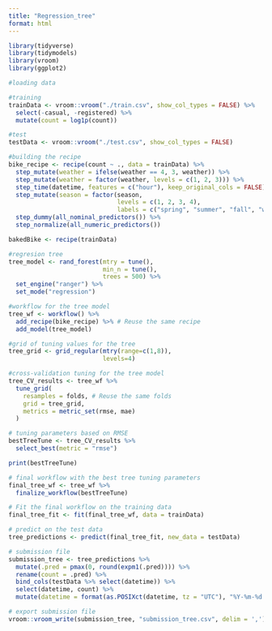 ```yaml
---
title: "Regression_tree"
format: html
---
```


```r
library(tidyverse)
library(tidymodels)
library(vroom)
library(ggplot2)
```

```r
#loading data

#training
trainData <- vroom::vroom("./train.csv", show_col_types = FALSE) %>%
  select(-casual, -registered) %>%
  mutate(count = log1p(count))

#test
testData <- vroom::vroom("./test.csv", show_col_types = FALSE)
```

```r
#building the recipe
bike_recipe <- recipe(count ~ ., data = trainData) %>%
  step_mutate(weather = ifelse(weather == 4, 3, weather)) %>%
  step_mutate(weather = factor(weather, levels = c(1, 2, 3))) %>%
  step_time(datetime, features = c("hour"), keep_original_cols = FALSE) %>%
  step_mutate(season = factor(season,
                              levels = c(1, 2, 3, 4),
                              labels = c("spring", "summer", "fall", "winter"))) %>%
  step_dummy(all_nominal_predictors()) %>%
  step_normalize(all_numeric_predictors())

bakedBike <- recipe(trainData)
```

```r
#regresion tree
tree_model <- rand_forest(mtry = tune(),
                          min_n = tune(),
                          trees = 500) %>%
  set_engine("ranger") %>%
  set_mode("regression")

#workflow for the tree model
tree_wf <- workflow() %>%
  add_recipe(bike_recipe) %>% # Reuse the same recipe
  add_model(tree_model)
```

```r
#grid of tuning values for the tree
tree_grid <- grid_regular(mtry(range=c(1,8)),
                          levels=4)

#cross-validation tuning for the tree model
tree_CV_results <- tree_wf %>%
  tune_grid(
    resamples = folds, # Reuse the same folds
    grid = tree_grid,
    metrics = metric_set(rmse, mae)
  )
```

```r
# tuning parameters based on RMSE
bestTreeTune <- tree_CV_results %>%
  select_best(metric = "rmse")

print(bestTreeTune)
```

```r
# final workflow with the best tree tuning parameters
final_tree_wf <- tree_wf %>%
  finalize_workflow(bestTreeTune)

# Fit the final workflow on the training data
final_tree_fit <- fit(final_tree_wf, data = trainData)

# predict on the test data
tree_predictions <- predict(final_tree_fit, new_data = testData)

# submission file
submission_tree <- tree_predictions %>%
  mutate(.pred = pmax(0, round(expm1(.pred)))) %>%
  rename(count = .pred) %>%
  bind_cols(testData %>% select(datetime)) %>%
  select(datetime, count) %>%
  mutate(datetime = format(as.POSIXct(datetime, tz = "UTC"), "%Y-%m-%d %H:%M:%S"))

# export submission file
vroom::vroom_write(submission_tree, "submission_tree.csv", delim = ',')
```

\
